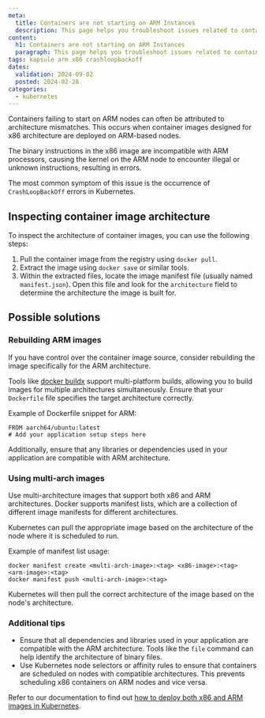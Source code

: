```yaml
---
meta:
  title: Containers are not starting on ARM Instances
  description: This page helps you troubleshoot issues related to containers not starting on ARM Instances
content:
  h1: Containers are not starting on ARM Instances
  paragraph: This page helps you troubleshoot issues related to containers not starting on ARM Instances
tags: kapsule arm x86 crashloopbackoff
dates:
  validation: 2024-09-02
  posted: 2024-02-28
categories:
  - kubernetes
---
```


Containers failing to start on ARM nodes can often be attributed to architecture mismatches. This occurs when container images designed for x86 architecture are deployed on ARM-based nodes.

The binary instructions in the x86 image are incompatible with ARM processors, causing the kernel on the ARM node to encounter illegal or unknown instructions, resulting in errors.

The most common symptom of this issue is the occurrence of `CrashLoopBackOff` errors in Kubernetes.

## Inspecting container image architecture

To inspect the architecture of container images, you can use the following steps:

1. Pull the container image from the registry using `docker pull`.
2. Extract the image using `docker save` or similar tools.
3. Within the extracted files, locate the image manifest file (usually named `manifest.json`). Open this file and look for the `architecture` field to determine the architecture the image is built for.

## Possible solutions

### Rebuilding ARM images

If you have control over the container image source, consider rebuilding the image specifically for the ARM architecture.

Tools like [docker buildx](https://docs.docker.com/reference/cli/docker/buildx/) support multi-platform builds, allowing you to build images for multiple architectures simultaneously. Ensure that your `Dockerfile` file specifies the target architecture correctly.

Example of Dockerfile snippet for ARM:
```
FROM aarch64/ubuntu:latest
# Add your application setup steps here
```
Additionally, ensure that any libraries or dependencies used in your application are compatible with ARM architecture.

### Using multi-arch images

Use multi-architecture images that support both x86 and ARM architectures. Docker supports manifest lists, which are a collection of different image manifests for different architectures.

Kubernetes can pull the appropriate image based on the architecture of the node where it is scheduled to run.

Example of manifest list usage:
```
docker manifest create <multi-arch-image>:<tag> <x86-image>:<tag> <arm-image>:<tag>
docker manifest push <multi-arch-image>:<tag>
```

   Kubernetes will then pull the correct architecture of the image based on the node's architecture.

### Additional tips

- Ensure that all dependencies and libraries used in your application are compatible with the ARM architecture. Tools like the `file` command can help identify the architecture of binary files.
- Use Kubernetes node selectors or affinity rules to ensure that containers are scheduled on nodes with compatible architectures. This prevents scheduling x86 containers on ARM nodes and vice versa.

Refer to our documentation to find out [how to deploy both x86 and ARM images in Kubernetes](/kubernetes/how-to/deploy-x86-arm-images/).
